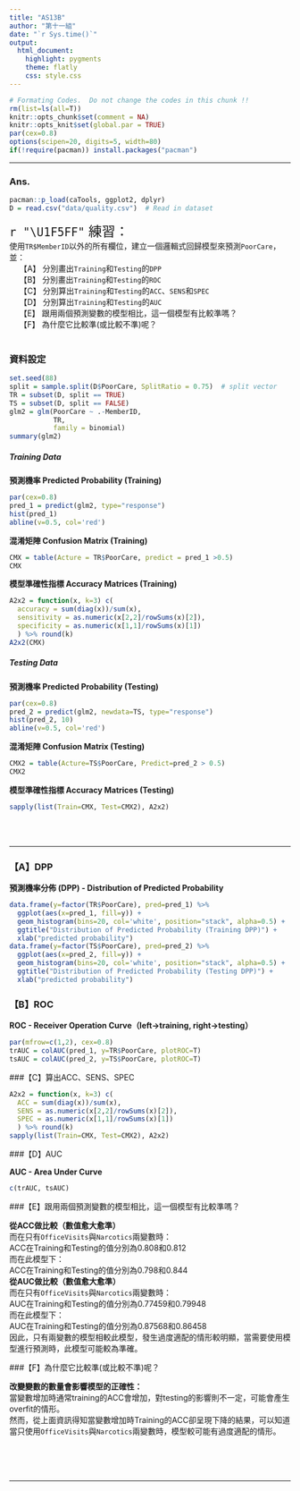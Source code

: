 ```yaml
---
title: "AS13B"
author: "第十一組"
date: "`r Sys.time()`"
output: 
  html_document:
    highlight: pygments
    theme: flatly
    css: style.css
---
```

```r
# Formating Codes.  Do not change the codes in this chunk !!
rm(list=ls(all=T))
knitr::opts_chunk$set(comment = NA)
knitr::opts_knit$set(global.par = TRUE)
par(cex=0.8)
options(scipen=20, digits=5, width=80)
if(!require(pacman)) install.packages("pacman")
```
<hr>
### Ans.
```r
pacman::p_load(caTools, ggplot2, dplyr)
D = read.csv("data/quality.csv")  # Read in dataset
```


<p class="qiz">
<span style="font-size:24px">`r "\U1F5FF"` 練習： </span><br>
使用`TR$MemberID`以外的所有欄位，建立一個邏輯式回歸模型來預測`PoorCare`，並：<br>
&emsp; 【A】 分別畫出`Training`和`Testing`的`DPP`<br>
&emsp; 【B】 分別畫出`Training`和`Testing`的`ROC`<br>
&emsp; 【C】 分別算出`Training`和`Testing`的`ACC`、`SENS`和`SPEC`<br>
&emsp; 【D】 分別算出`Training`和`Testing`的`AUC`<br>
&emsp; 【E】 跟用兩個預測變數的模型相比，這一個模型有比較準嗎？<br>
&emsp; 【F】 為什麼它比較準(或比較不準)呢？<br><br>
</p class="qiz">


### 資料設定
```r
set.seed(88)
split = sample.split(D$PoorCare, SplitRatio = 0.75)  # split vector
TR = subset(D, split == TRUE)
TS = subset(D, split == FALSE)
glm2 = glm(PoorCare ~ .-MemberID,
           TR,
           family = binomial)
summary(glm2)
```

##### Training Data

**預測機率 Predicted Probability (Training)**
```r
par(cex=0.8)
pred_1 = predict(glm2, type="response")
hist(pred_1)
abline(v=0.5, col='red')
```

**混淆矩陣 Confusion Matrix (Training)**
```r
CMX = table(Acture = TR$PoorCare, predict = pred_1 >0.5)
CMX
```

**模型準確性指標 Accuracy Matrices (Training)**
```r
A2x2 = function(x, k=3) c(
  accuracy = sum(diag(x))/sum(x),
  sensitivity = as.numeric(x[2,2]/rowSums(x)[2]),
  specificity = as.numeric(x[1,1]/rowSums(x)[1])
  ) %>% round(k)
A2x2(CMX)
```

##### Testing Data

**預測機率 Predicted Probability (Testing)**
```r
par(cex=0.8)
pred_2 = predict(glm2, newdata=TS, type="response")
hist(pred_2, 10)
abline(v=0.5, col='red')
```

**混淆矩陣 Confusion Matrix (Testing)**
```r
CMX2 = table(Acture=TS$PoorCare, Predict=pred_2 > 0.5)
CMX2
```

**模型準確性指標 Accuracy Matrices (Testing)**
```r
sapply(list(Train=CMX, Test=CMX2), A2x2)
```

<br><br><hr>

### 【A】DPP
**預測機率分佈 (DPP) - Distribution of Predicted Probability**
```r
data.frame(y=factor(TR$PoorCare), pred=pred_1) %>% 
  ggplot(aes(x=pred_1, fill=y)) + 
  geom_histogram(bins=20, col='white', position="stack", alpha=0.5) +
  ggtitle("Distribution of Predicted Probability (Training DPP)") +
  xlab("predicted probability")
data.frame(y=factor(TS$PoorCare), pred=pred_2) %>% 
  ggplot(aes(x=pred_2, fill=y)) + 
  geom_histogram(bins=20, col='white', position="stack", alpha=0.5) +
  ggtitle("Distribution of Predicted Probability (Testing DPP)") +
  xlab("predicted probability")
```

### 【B】ROC

**ROC - Receiver Operation Curve（left->training, right->testing）**
```r
par(mfrow=c(1,2), cex=0.8)
trAUC = colAUC(pred_1, y=TR$PoorCare, plotROC=T)
tsAUC = colAUC(pred_2, y=TS$PoorCare, plotROC=T)
```

###【C】算出ACC、SENS、SPEC

```r
A2x2 = function(x, k=3) c(
  ACC = sum(diag(x))/sum(x),
  SENS = as.numeric(x[2,2]/rowSums(x)[2]),
  SPEC = as.numeric(x[1,1]/rowSums(x)[1])
  ) %>% round(k)
sapply(list(Train=CMX, Test=CMX2), A2x2)
```

###【D】AUC

**AUC - Area Under Curve**
```r
c(trAUC, tsAUC)
```

###【E】跟用兩個預測變數的模型相比，這一個模型有比較準嗎？

**從ACC做比較（數值愈大愈準）<br>**
而在只有`OfficeVisits`與`Narcotics`兩變數時：<br>
ACC在Training和Testing的值分別為0.808和0.812<br>
而在此模型下：<br>
ACC在Training和Testing的值分別為0.798和0.844<br>
**從AUC做比較（數值愈大愈準）<br>**
而在只有`OfficeVisits`與`Narcotics`兩變數時：<br>
AUC在Training和Testing的值分別為0.77459和0.79948<br>
而在此模型下：<br>
AUC在Training和Testing的值分別為0.87568和0.86458<br>
因此，只有兩變數的模型相較此模型，發生過度適配的情形較明顯，當需要使用模型進行預測時，此模型可能較為準確。


###【F】為什麼它比較準(或比較不準)呢？

**改變變數的數量會影響模型的正確性：<br>**
當變數增加時通常training的ACC會增加，對testing的影響則不一定，可能會產生overfit的情形。<br>
然而，從上面資訊得知當變數增加時Training的ACC卻呈現下降的結果，可以知道當只使用`OfficeVisits`與`Narcotics`兩變數時，模型較可能有過度適配的情形。<br>


<br><br><br><hr>